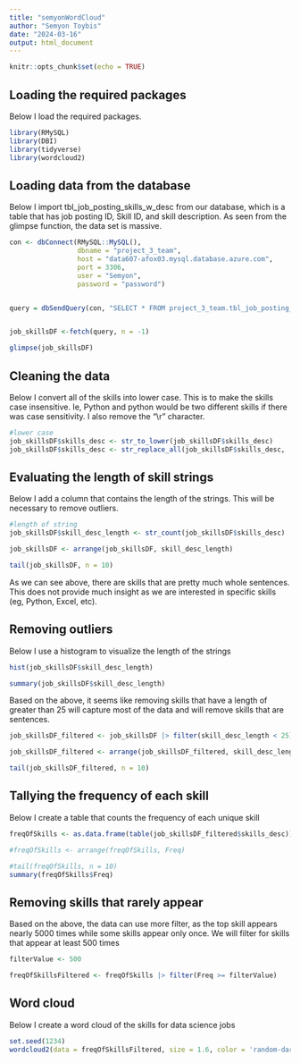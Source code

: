 ```yaml
---
title: "semyonWordCloud"
author: "Semyon Toybis"
date: "2024-03-16"
output: html_document
---
```


```r
knitr::opts_chunk$set(echo = TRUE)
```

## Loading the required packages 

Below I load the required packages.

```r
library(RMySQL)
library(DBI)
library(tidyverse)
library(wordcloud2)

```

## Loading data from the database

Below I import tbl_job_posting_skills_w_desc from our database, which is a table that has job posting ID, Skill ID, and skill description. As seen from the glimpse function, the data set is massive.

```r


con <- dbConnect(RMySQL::MySQL(),
                 dbname = "project_3_team",
                 host = "data607-afox03.mysql.database.azure.com",
                 port = 3306,
                 user = "Semyon",
                 password = "password")


query = dbSendQuery(con, "SELECT * FROM project_3_team.tbl_job_posting_skills_w_desc;")


job_skillsDF <-fetch(query, n = -1)

glimpse(job_skillsDF)
```

## Cleaning the data

Below I convert all of the skills into lower case. This is to make the skills case insensitive. Ie, Python and python would be two different skills if there was case sensitivity. I also remove the "\\r" character.

```r
#lower case
job_skillsDF$skills_desc <- str_to_lower(job_skillsDF$skills_desc)
job_skillsDF$skills_desc <- str_replace_all(job_skillsDF$skills_desc, '\\r','')
```

## Evaluating the length of skill strings

Below I add a column that contains the length of the strings. This will be necessary to remove outliers.

```r
#length of string
job_skillsDF$skill_desc_length <- str_count(job_skillsDF$skills_desc)

job_skillsDF <- arrange(job_skillsDF, skill_desc_length)

tail(job_skillsDF, n = 10)
```

As we can see above, there are skills that are pretty much whole sentences. This does not provide much insight as we are interested in specific skills (eg, Python, Excel, etc).

## Removing outliers

Below I use a histogram to visualize the length of the strings

```r
hist(job_skillsDF$skill_desc_length)

summary(job_skillsDF$skill_desc_length)
```

Based on the above, it seems like removing skills that have a length of greater than 25 will capture most of the data and will remove skills that are sentences.

```r
job_skillsDF_filtered <- job_skillsDF |> filter(skill_desc_length < 25)

job_skillsDF_filtered <- arrange(job_skillsDF_filtered, skill_desc_length)

tail(job_skillsDF_filtered, n = 10)


```

## Tallying the frequency of each skill

Below I create a table that counts the frequency of each unique skill

```r
freqOfSkills <- as.data.frame(table(job_skillsDF_filtered$skills_desc))

#freqOfSkills <- arrange(freqOfSkills, Freq)

#tail(freqOfSkills, n = 10)
summary(freqOfSkills$Freq)
```

## Removing skills that rarely appear

Based on the above, the data can use more filter, as the top skill appears nearly 5000 times while some skills appear only once. We will filter for skills that appear at least 500 times

```r

filterValue <- 500

freqOfSkillsFiltered <- freqOfSkills |> filter(Freq >= filterValue)

```

## Word cloud

Below I create a word cloud of the skills for data science jobs

```r
set.seed(1234)
wordcloud2(data = freqOfSkillsFiltered, size = 1.6, color = 'random-dark')
```
